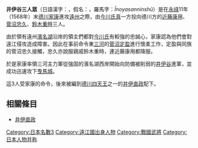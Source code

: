 '''井伊谷三人眾'''（日語漢字：{{lang|ja|井伊谷三人衆}}，假名：{{lang|ja|いいのやさんにんしゅう}}，羅馬字：''Īnoyasanninshū''）是在[[永祿|永祿]]11年（1568年）末[[德川家康|德川家康]]進攻[[遠江國|遠州]]之際，由[[今川氏真|今川氏真]]一方投向德川方的[[近藤康用|近藤康用]]、[[菅沼忠久|菅沼忠久]]、[[鈴木重時|鈴木重時]]三人。

由於領有遠州[[濱名湖|濱名湖]]沿岸的領主們都對[[今川氏|今川氏]]有較強的忠誠心，家康認為他們會對遠江侵攻造成障害。因此在事前命令東[[三河|三河]]的[[菅沼定盈|菅沼定盈]]進行懷柔工作，定盈與同族的菅沼忠久接觸，忠久亦說服親戚鈴木重時，連近藤康用都降服。

於是家康率領三河主力軍從強固的濱名湖西岸開始向防備被削弱的[[井伊谷|井伊谷]]進軍，並成功迅速攻下[[曳馬城|曳馬城]]。

這3人受家康的命令，後來被編到[[德川四天王|德川四天王]]之一的[[井伊直政|井伊直政]]配下。

== 相關條目 ==
*[[井伊直政|井伊直政]]

[[Category:日本名數3|Category:日本名數3]]
[[Category:遠江國出身人物|Category:遠江國出身人物]]
[[Category:戰國武將|Category:戰國武將]]
[[Category:日本人物并称|Category:日本人物并称]]